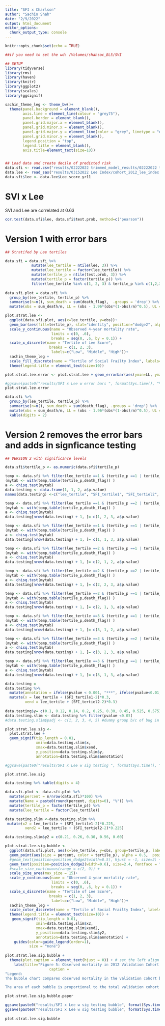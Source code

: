 ```yaml
---
title: "SFI x Charlson"
author: "Sachin Shah"
date: "2/9/2022"
output: html_document
editor_options: 
  chunk_output_type: console
---
```


```r
knitr::opts_chunk$set(echo = TRUE)

##if you need to set the wd: /Volumes/shahsac_BL5/SVI

## SETUP
library(tidyverse)
library(rms)
library(haven)
library(knitr)
library(ggplot2)
library(scales)
library(ggsignif)

sachin_theme_leg <- theme_bw()+
  theme(panel.background = element_blank(), 
        axis.line = element_line(colour = "grey75"), 
        panel.border = element_blank(),
        panel.grid.major.x = element_blank(), 
        panel.grid.minor.x = element_blank(), 
        panel.grid.major.y = element_line(color = "grey", linetype = "dotted", size = 0.2 ),
        panel.grid.minor.y = element_blank(),
        legend.position = "top", 
        legend.title = element_blank(), 
        axis.title=element_text(size=10))


## Load data and create decile of predicted risk
data.sfi <- read.csv("results/02222022 trimmed_model_results/02222022 test_results.csv")
data.lee <- read_sas("results/03152022 Lee Index/cohort_2012_lee_index.sas7bdat", NULL)
data.sfi$lee <- data.lee$Lee_score_yr11

```

# SVI x Lee

SVI and Lee are correlated at 0.63
```r

cor.test(data.sfi$lee, data.sfi$test.prob, method=c("pearson"))

```

# Version 1 with error bars
```r
## Stratifed by Lee tertiles

data.sfi = data.sfi %>% 
            mutate(lee_tertile = ntile(lee, 3)) %>% 
            mutate(lee_tertile = factor(lee_tertile)) %>% 
            mutate(tertile_p = ntile(test.prob, 3)) %>% 
            mutate(tertile_p = factor(tertile_p)) %>% 
            filter(lee_tertile %in% c(1, 2, 3) & tertile_p %in% c(1,2,3))
      
data.sfi.plot = data.sfi %>% 
  group_by(lee_tertile, tertile_p) %>% 
  summarise(n=n(), sum_death = sum(death_flag),  .groups = 'drop') %>% 
  mutate(obs = sum_death/n, LL = (obs - 1.96*(obs*(1-obs)/n)^0.5), UL = (obs + 1.96*(obs*(1-obs)/n)^0.5)) 

plot.strat.lee <- 
  ggplot(data.sfi.plot, aes(x=lee_tertile, y=obs))+
  geom_bar(aes(fill=tertile_p), stat="identity", position="dodge2", alpha = 0.75) +
  scale_y_continuous(name = "Observed 4-year mortality rate", 
                     limits = c(0, .6), 
                     breaks = seq(0, .6, by = 0.1)) +
  scale_x_discrete(name = "Tertile of Lee Score",
                    breaks = c(1, 2, 3),
                     labels=c("Low", "Middle", "High"))+
  sachin_theme_leg +
  scale_fill_discrete(name = "Tertile of Social Frailty Index", labels=c("Low", "Middle", "High")) +
  theme(legend.title = element_text(size=10))

plot.strat.lee.error <- plot.strat.lee + geom_errorbar(aes(ymin=LL, ymax=UL), position=position_dodge2(width=0.5, padding =0.8))

#ggsave(paste0("results/SFI x Lee w error bars ", format(Sys.time(), "%Y-%m-%d_%H-%M"), ".png"), plot.strat.lee.error , width = 6, height = 5)
plot.strat.lee.error 

data.sfi %>% 
  group_by(lee_tertile, tertile_p) %>% 
  summarise(n=n(), sum_death = sum(death_flag), .groups = 'drop') %>% 
  mutate(obs = sum_death/n, LL = (obs - 1.96*(obs*(1-obs)/n)^0.5), UL = (obs + 1.96*(obs*(1-obs)/n)^0.5), freq_group = (n/sum(n))) %>% 
  kable(digits = 2)

```


# Version 2 removes the error bars and adds in signficance testing 

```r
## VERSION 2 with significance levels

data.sfi$tertile_p <- as.numeric(data.sfi$tertile_p)

temp <- data.sfi %>% filter(lee_tertile ==1 & (tertile_p ==1 | tertile_p==2 )) 
(mytab <- with(temp,table(tertile_p,death_flag)) )
a <- chisq.test(mytab)
data.testing <- data.frame(1, 1, 2, a$p.value)
names(data.testing) <-c("lee_tertile", "SFI_tertile1", "SFI_tertiel2", "pvalue")

temp <- data.sfi %>% filter(lee_tertile ==1 & (tertile_p ==2 | tertile_p==3 )) 
(mytab <- with(temp,table(tertile_p,death_flag)) )
a <- chisq.test(mytab)
data.testing[nrow(data.testing) + 1, ]= c(1, 2, 3, a$p.value)

temp <- data.sfi %>% filter(lee_tertile ==1 & (tertile_p ==1 | tertile_p==3)) 
(mytab <- with(temp,table(tertile_p,death_flag)) )
a <- chisq.test(mytab)
data.testing[nrow(data.testing) + 1, ]= c(1, 1, 3, a$p.value)

temp <- data.sfi %>% filter(lee_tertile ==2 & (tertile_p ==1 | tertile_p==2 )) 
(mytab <- with(temp,table(tertile_p,death_flag)) )
a <- chisq.test(mytab)
data.testing[nrow(data.testing) + 1, ]= c(2, 1, 2, a$p.value)

temp <- data.sfi %>% filter(lee_tertile ==2 & (tertile_p ==2 | tertile_p==3 )) 
(mytab <- with(temp,table(tertile_p,death_flag)) )
a <- chisq.test(mytab)
data.testing[nrow(data.testing) + 1, ]= c(2, 2, 3, a$p.value)

temp <- data.sfi %>% filter(lee_tertile ==2 & (tertile_p ==1 | tertile_p==3)) 
(mytab <- with(temp,table(tertile_p,death_flag)) )
a <- chisq.test(mytab)
data.testing[nrow(data.testing) + 1, ]= c(2, 1, 3, a$p.value)

temp <- data.sfi %>% filter(lee_tertile ==3 & (tertile_p ==1 | tertile_p==2 )) 
(mytab <- with(temp,table(tertile_p,death_flag)) )
a <- chisq.test(mytab)
data.testing[nrow(data.testing) + 1, ]= c(3, 1, 2, a$p.value)

temp <- data.sfi %>% filter(lee_tertile ==3 & (tertile_p ==2 | tertile_p==3 )) 
(mytab <- with(temp,table(tertile_p,death_flag)) )
a <- chisq.test(mytab)
data.testing[nrow(data.testing) + 1, ]= c(3, 2, 3, a$p.value)

temp <- data.sfi %>% filter(lee_tertile ==3 & (tertile_p ==1 | tertile_p==3)) 
(mytab <- with(temp,table(tertile_p,death_flag)) )
a <- chisq.test(mytab)
data.testing[nrow(data.testing) + 1, ]= c(3, 1, 3, a$p.value)

data.testing =
data.testing %>% 
  mutate(annotation = ifelse(pvalue < 0.001, "***", ifelse(pvalue<0.01, "**", ifelse(pvalue<0.05, "*", "NS")))) %>% 
  mutate(x = lee_tertile + (SFI_tertile1-2)*0.3, 
         xend = lee_tertile + (SFI_tertiel2-2)*0.3)
    
data.testing$y= c(0.1, 0.12, 0.14, 0.2, 0.25, 0.30, 0.45, 0.525, 0.575)              
data.testing.slim <- data.testing %>% filter(pvalue <0.05) 
#data.testing.slim$padj <- c(1, 2, 3, 4, 5) #dummy group b/c of bug in package https://github.com/const-ae/ggsignif/issues/63

plot.strat.lee.sig <- 
  plot.strat.lee +  
  geom_signif(tip_length = 0.01,
              xmin=data.testing.slim$x,
              xmax=data.testing.slim$xend, 
              y_position=data.testing.slim$y, 
              annotation=data.testing.slim$annotation)

#ggsave(paste0("results/SFI x Lee w sig testing ", format(Sys.time(), "%Y-%m-%d_%H-%M"), ".png"), plot.strat.lee.sig , width = 6, height = 5)

plot.strat.lee.sig

data.testing %>% kable(digits = 4)

```

```r

data.sfi.plot <- data.sfi.plot %>% 
  mutate(percent = n/nrow(data.sfi)*100) %>%
  mutate(Name = paste0(round(percent, digits=0), "%")) %>% 
  mutate(tertile_p = factor(tertile_p)) %>% 
  mutate(lee_tertile = factor(lee_tertile))

data.testing.slim <-data.testing.slim %>% 
 mutate(x2 = lee_tertile + (SFI_tertile1-2)*0.225, 
         xend2 = lee_tertile + (SFI_tertiel2-2)*0.225)

data.testing.slim$y2 = c(0.21, 0.26, 0.30, 0.56, 0.60)

plot.strat.lee.sig.bubble <- 
  ggplot(data.sfi.plot, aes(x=lee_tertile, y=obs, group=tertile_p, label = Name))+
  geom_point(aes(size = percent, color = tertile_p), alpha = 0.5,  position=position_dodge2(width=0.6, padding =1))   +
  #geom_text(position=position_dodge2(width=0.5), hjust = -1, size=2) +
  geom_text(position=position_dodge2(width=0.6), size=2.4, fontface = "bold", color ="black") +
  #scale_size_continuous(range = c(2, 9)) +
  scale_size_area(max_size = 15)+
  scale_y_continuous(name = "Observed 4-year mortality rate", 
                     limits = c(0, .6), 
                     breaks = seq(0, .6, by = 0.1)) +
  scale_x_discrete(name = "Tertile of Lee Score",
                    breaks = c(1, 2, 3),
                     labels=c("Low", "Middle", "High"))+
  sachin_theme_leg +
  scale_color_discrete(name = "Tertile of Social Frailty Index", labels=c("Low", "Middle", "High")) +
  theme(legend.title = element_text(size=10)) + 
   geom_signif(tip_length = 0.01,
              xmin=data.testing.slim$x2,
              xmax=data.testing.slim$xend2, 
              y_position=data.testing.slim$y2, 
              annotation=data.testing.slim$annotation) +
    guides(color=guide_legend(order=1),
           size = "none") 
    
plot.strat.lee.sig.bubble + 
  theme(plot.caption = element_text(hjust = 0)) + # set the left align here
    labs(title="Figure 5: Observed mortality in 2012 Validation Cohort by Social Frailty \nand Lee Index", 
                    caption = 
"Legend:
The bubble chart compares observed mortality in the validation cohort by tertile of Social Frailty within\n tertiles of the Lee Index score, a comorbidity and function risk model. 

The area of each bubble is proportional to the total validation cohort that falls the specific group (e.g.,\n 21% of the cohort has a low Lee Index score and low Social Frailty Index score). Significantly different\n values are highlighted by a bracket. *** p<0.001, ** p<0.01, * p<0.05. Results presented in tabular form in\n Appendix 7.") -> plot.strat.lee.sig.bubble.paper

plot.strat.lee.sig.bubble.paper

ggsave(paste0("results/SFI x Lee w sig testing bubble", format(Sys.time(), "%Y-%m-%d_%H-%M"), ".png"), plot.strat.lee.sig.bubble, width = 6.5, height = 5) 
ggsave(paste0("results/SFI x Lee w sig testing bubble", format(Sys.time(), "%Y-%m-%d_%H-%M"), ".tiff"), plot.strat.lee.sig.bubble, width = 6.5, height = 5) 
    
plot.strat.lee.sig.bubble     
    
    
    
    
  

```

